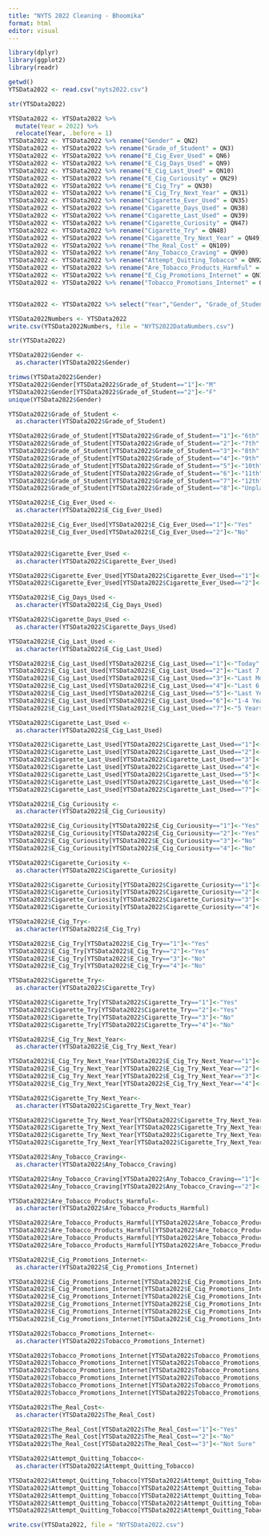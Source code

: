 ```yaml
---
title: "NYTS 2022 Cleaning - Bhoomika"
format: html
editor: visual
---
```


```r
library(dplyr)
library(ggplot2)
library(readr)
```

```r
getwd()
YTSData2022 <- read.csv("nyts2022.csv")
```

```r
str(YTSData2022) 
```

```r
YTSData2022 <- YTSData2022 %>%
  mutate(Year = 2022) %>%
  relocate(Year, .before = 1)
YTSData2022 <- YTSData2022 %>% rename("Gender" = QN2)
YTSData2022 <- YTSData2022 %>% rename("Grade_of_Student" = QN3)
YTSData2022 <- YTSData2022 %>% rename("E_Cig_Ever_Used" = QN6)
YTSData2022 <- YTSData2022 %>% rename("E_Cig_Days_Used" = QN9)
YTSData2022 <- YTSData2022 %>% rename("E_Cig_Last_Used" = QN10)
YTSData2022 <- YTSData2022 %>% rename("E_Cig_Curiousity" = QN29)
YTSData2022 <- YTSData2022 %>% rename("E_Cig_Try" = QN30)
YTSData2022 <- YTSData2022 %>% rename("E_Cig_Try_Next_Year" = QN31)
YTSData2022 <- YTSData2022 %>% rename("Cigarette_Ever_Used" = QN35)
YTSData2022 <- YTSData2022 %>% rename("Cigarette_Days_Used" = QN38)
YTSData2022 <- YTSData2022 %>% rename("Cigarette_Last_Used" = QN39)
YTSData2022 <- YTSData2022 %>% rename("Cigarette_Curiosity" = QN47)
YTSData2022 <- YTSData2022 %>% rename("Cigarette_Try" = QN48)
YTSData2022 <- YTSData2022 %>% rename("Cigarette_Try_Next_Year" = QN49)
YTSData2022 <- YTSData2022 %>% rename("The_Real_Cost" = QN109)
YTSData2022 <- YTSData2022 %>% rename("Any_Tobacco_Craving" = QN90)
YTSData2022 <- YTSData2022 %>% rename("Attempt_Quitting_Tobacco" = QN92)
YTSData2022 <- YTSData2022 %>% rename("Are_Tobacco_Products_Harmful" = QN122)
YTSData2022 <- YTSData2022 %>% rename("E_Cig_Promotions_Internet" = QN128)
YTSData2022 <- YTSData2022 %>% rename("Tobacco_Promotions_Internet" = QN139)


YTSData2022 <- YTSData2022 %>% select("Year","Gender", "Grade_of_Student", "E_Cig_Ever_Used", "E_Cig_Days_Used", "E_Cig_Last_Used", "E_Cig_Curiousity", "E_Cig_Try", "E_Cig_Try_Next_Year", "Cigarette_Ever_Used", "Cigarette_Days_Used", "Cigarette_Curiosity", "Cigarette_Try", "Cigarette_Try_Next_Year", "The_Real_Cost", "Any_Tobacco_Craving", "Attempt_Quitting_Tobacco", "Are_Tobacco_Products_Harmful", "E_Cig_Promotions_Internet", "Tobacco_Promotions_Internet")
```

```r
YTSData2022Numbers <- YTSData2022
write.csv(YTSData2022Numbers, file = "NYTS2022DataNumbers.csv")
```

```r
str(YTSData2022) 
```

```r


YTSData2022$Gender <- 
  as.character(YTSData2022$Gender)

trimws(YTSData2022$Gender)
YTSData2022$Gender[YTSData2022$Grade_of_Student=="1"]<-"M"
YTSData2022$Gender[YTSData2022$Grade_of_Student=="2"]<-"F"
unique(YTSData2022$Gender)
```

```r
YTSData2022$Grade_of_Student <- 
  as.character(YTSData2022$Grade_of_Student)

YTSData2022$Grade_of_Student[YTSData2022$Grade_of_Student=="1"]<-"6th"
YTSData2022$Grade_of_Student[YTSData2022$Grade_of_Student=="2"]<-"7th"
YTSData2022$Grade_of_Student[YTSData2022$Grade_of_Student=="3"]<-"8th"
YTSData2022$Grade_of_Student[YTSData2022$Grade_of_Student=="4"]<-"9th"
YTSData2022$Grade_of_Student[YTSData2022$Grade_of_Student=="5"]<-"10th"
YTSData2022$Grade_of_Student[YTSData2022$Grade_of_Student=="6"]<-"11th"
YTSData2022$Grade_of_Student[YTSData2022$Grade_of_Student=="7"]<-"12th"
YTSData2022$Grade_of_Student[YTSData2022$Grade_of_Student=="8"]<-"Unplaced"
```

```r

YTSData2022$E_Cig_Ever_Used <- 
  as.character(YTSData2022$E_Cig_Ever_Used)

YTSData2022$E_Cig_Ever_Used[YTSData2022$E_Cig_Ever_Used=="1"]<-"Yes"
YTSData2022$E_Cig_Ever_Used[YTSData2022$E_Cig_Ever_Used=="2"]<-"No"


YTSData2022$Cigarette_Ever_Used <- 
  as.character(YTSData2022$Cigarette_Ever_Used)

YTSData2022$Cigarette_Ever_Used[YTSData2022$Cigarette_Ever_Used=="1"]<-"Yes"
YTSData2022$Cigarette_Ever_Used[YTSData2022$Cigarette_Ever_Used=="2"]<-"No"
```

```r

YTSData2022$E_Cig_Days_Used <- 
  as.character(YTSData2022$E_Cig_Days_Used)

```

```r

YTSData2022$Cigarette_Days_Used <- 
  as.character(YTSData2022$Cigarette_Days_Used)

```

```r
YTSData2022$E_Cig_Last_Used <- 
  as.character(YTSData2022$E_Cig_Last_Used)

YTSData2022$E_Cig_Last_Used[YTSData2022$E_Cig_Last_Used=="1"]<-"Today"
YTSData2022$E_Cig_Last_Used[YTSData2022$E_Cig_Last_Used=="2"]<-"Last 7 Days"
YTSData2022$E_Cig_Last_Used[YTSData2022$E_Cig_Last_Used=="3"]<-"Last Month"
YTSData2022$E_Cig_Last_Used[YTSData2022$E_Cig_Last_Used=="4"]<-"Last 6 Months"
YTSData2022$E_Cig_Last_Used[YTSData2022$E_Cig_Last_Used=="5"]<-"Last Year"
YTSData2022$E_Cig_Last_Used[YTSData2022$E_Cig_Last_Used=="6"]<-"1-4 Years Ago"
YTSData2022$E_Cig_Last_Used[YTSData2022$E_Cig_Last_Used=="7"]<-"5 Years Ago"

YTSData2022$Cigarette_Last_Used <- 
  as.character(YTSData2022$E_Cig_Last_Used)

YTSData2022$Cigarette_Last_Used[YTSData2022$Cigarette_Last_Used=="1"]<-"Today"
YTSData2022$Cigarette_Last_Used[YTSData2022$Cigarette_Last_Used=="2"]<-"Last 7 Days"
YTSData2022$Cigarette_Last_Used[YTSData2022$Cigarette_Last_Used=="3"]<-"Last Month"
YTSData2022$Cigarette_Last_Used[YTSData2022$Cigarette_Last_Used=="4"]<-"Last 6 Months"
YTSData2022$Cigarette_Last_Used[YTSData2022$Cigarette_Last_Used=="5"]<-"Last Year"
YTSData2022$Cigarette_Last_Used[YTSData2022$Cigarette_Last_Used=="6"]<-"1-4 Years Ago"
YTSData2022$Cigarette_Last_Used[YTSData2022$Cigarette_Last_Used=="7"]<-"5 Years Ago"
```

```r
YTSData2022$E_Cig_Curiousity <- 
  as.character(YTSData2022$E_Cig_Curiousity)

YTSData2022$E_Cig_Curiousity[YTSData2022$E_Cig_Curiousity=="1"]<-"Yes"
YTSData2022$E_Cig_Curiousity[YTSData2022$E_Cig_Curiousity=="2"]<-"Yes"
YTSData2022$E_Cig_Curiousity[YTSData2022$E_Cig_Curiousity=="3"]<-"No"
YTSData2022$E_Cig_Curiousity[YTSData2022$E_Cig_Curiousity=="4"]<-"No"
```

```r
YTSData2022$Cigarette_Curiosity <- 
  as.character(YTSData2022$Cigarette_Curiosity)

YTSData2022$Cigarette_Curiosity[YTSData2022$Cigarette_Curiosity=="1"]<-"Yes"
YTSData2022$Cigarette_Curiosity[YTSData2022$Cigarette_Curiosity=="2"]<-"Yes"
YTSData2022$Cigarette_Curiosity[YTSData2022$Cigarette_Curiosity=="3"]<-"No"
YTSData2022$Cigarette_Curiosity[YTSData2022$Cigarette_Curiosity=="4"]<-"No"
```

```r
YTSData2022$E_Cig_Try<- 
  as.character(YTSData2022$E_Cig_Try)

YTSData2022$E_Cig_Try[YTSData2022$E_Cig_Try=="1"]<-"Yes"
YTSData2022$E_Cig_Try[YTSData2022$E_Cig_Try=="2"]<-"Yes"
YTSData2022$E_Cig_Try[YTSData2022$E_Cig_Try=="3"]<-"No"
YTSData2022$E_Cig_Try[YTSData2022$E_Cig_Try=="4"]<-"No"
```

```r
YTSData2022$Cigarette_Try<- 
  as.character(YTSData2022$Cigarette_Try)

YTSData2022$Cigarette_Try[YTSData2022$Cigarette_Try=="1"]<-"Yes"
YTSData2022$Cigarette_Try[YTSData2022$Cigarette_Try=="2"]<-"Yes"
YTSData2022$Cigarette_Try[YTSData2022$Cigarette_Try=="3"]<-"No"
YTSData2022$Cigarette_Try[YTSData2022$Cigarette_Try=="4"]<-"No"
```

```r
YTSData2022$E_Cig_Try_Next_Year<- 
  as.character(YTSData2022$E_Cig_Try_Next_Year)

YTSData2022$E_Cig_Try_Next_Year[YTSData2022$E_Cig_Try_Next_Year=="1"]<-"Yes"
YTSData2022$E_Cig_Try_Next_Year[YTSData2022$E_Cig_Try_Next_Year=="2"]<-"Yes"
YTSData2022$E_Cig_Try_Next_Year[YTSData2022$E_Cig_Try_Next_Year=="3"]<-"No"
YTSData2022$E_Cig_Try_Next_Year[YTSData2022$E_Cig_Try_Next_Year=="4"]<-"No"
```

```r
YTSData2022$Cigarette_Try_Next_Year<- 
  as.character(YTSData2022$Cigarette_Try_Next_Year)

YTSData2022$Cigarette_Try_Next_Year[YTSData2022$Cigarette_Try_Next_Year=="1"]<-"Yes"
YTSData2022$Cigarette_Try_Next_Year[YTSData2022$Cigarette_Try_Next_Year=="2"]<-"Yes"
YTSData2022$Cigarette_Try_Next_Year[YTSData2022$Cigarette_Try_Next_Year=="3"]<-"No"
YTSData2022$Cigarette_Try_Next_Year[YTSData2022$Cigarette_Try_Next_Year=="4"]<-"No"
```

```r
YTSData2022$Any_Tobacco_Craving<- 
  as.character(YTSData2022$Any_Tobacco_Craving)

YTSData2022$Any_Tobacco_Craving[YTSData2022$Any_Tobacco_Craving=="1"]<-"Yes"
YTSData2022$Any_Tobacco_Craving[YTSData2022$Any_Tobacco_Craving=="2"]<-"No"
```

```r
YTSData2022$Are_Tobacco_Products_Harmful<- 
  as.character(YTSData2022$Are_Tobacco_Products_Harmful)

YTSData2022$Are_Tobacco_Products_Harmful[YTSData2022$Are_Tobacco_Products_Harmful=="1"]<-"Strongly Agree"
YTSData2022$Are_Tobacco_Products_Harmful[YTSData2022$Are_Tobacco_Products_Harmful=="2"]<-"Agree"
YTSData2022$Are_Tobacco_Products_Harmful[YTSData2022$Are_Tobacco_Products_Harmful=="3"]<-"Disagree"
YTSData2022$Are_Tobacco_Products_Harmful[YTSData2022$Are_Tobacco_Products_Harmful=="4"]<-"Strongly Disagree"
```

```r
YTSData2022$E_Cig_Promotions_Internet<- 
  as.character(YTSData2022$E_Cig_Promotions_Internet)

YTSData2022$E_Cig_Promotions_Internet[YTSData2022$E_Cig_Promotions_Internet=="1"]<-"I do not use the internet"
YTSData2022$E_Cig_Promotions_Internet[YTSData2022$E_Cig_Promotions_Internet=="2"]<-"Never"
YTSData2022$E_Cig_Promotions_Internet[YTSData2022$E_Cig_Promotions_Internet=="3"]<-"Rarely"
YTSData2022$E_Cig_Promotions_Internet[YTSData2022$E_Cig_Promotions_Internet=="4"]<-"Sometimes"
YTSData2022$E_Cig_Promotions_Internet[YTSData2022$E_Cig_Promotions_Internet=="5"]<-"Most of the time"
YTSData2022$E_Cig_Promotions_Internet[YTSData2022$E_Cig_Promotions_Internet=="6"]<-"Always"
```

```r
YTSData2022$Tobacco_Promotions_Internet<- 
  as.character(YTSData2022$Tobacco_Promotions_Internet)

YTSData2022$Tobacco_Promotions_Internet[YTSData2022$Tobacco_Promotions_Internet=="1"]<-"I do not use the internet"
YTSData2022$Tobacco_Promotions_Internet[YTSData2022$Tobacco_Promotions_Internet=="2"]<-"Never"
YTSData2022$Tobacco_Promotions_Internet[YTSData2022$Tobacco_Promotions_Internet=="3"]<-"Rarely"
YTSData2022$Tobacco_Promotions_Internet[YTSData2022$Tobacco_Promotions_Internet=="4"]<-"Sometimes"
YTSData2022$Tobacco_Promotions_Internet[YTSData2022$Tobacco_Promotions_Internet=="5"]<-"Most of the time"
YTSData2022$Tobacco_Promotions_Internet[YTSData2022$Tobacco_Promotions_Internet=="6"]<-"Always"
```

```r
YTSData2022$The_Real_Cost<- 
  as.character(YTSData2022$The_Real_Cost)

YTSData2022$The_Real_Cost[YTSData2022$The_Real_Cost=="1"]<-"Yes"
YTSData2022$The_Real_Cost[YTSData2022$The_Real_Cost=="2"]<-"No"
YTSData2022$The_Real_Cost[YTSData2022$The_Real_Cost=="3"]<-"Not Sure"
```

```r
YTSData2022$Attempt_Quitting_Tobacco<- 
  as.character(YTSData2022$Attempt_Quitting_Tobacco)

YTSData2022$Attempt_Quitting_Tobacco[YTSData2022$Attempt_Quitting_Tobacco=="1"]<-"Yes"
YTSData2022$Attempt_Quitting_Tobacco[YTSData2022$Attempt_Quitting_Tobacco=="2"]<-"Yes"
YTSData2022$Attempt_Quitting_Tobacco[YTSData2022$Attempt_Quitting_Tobacco=="3"]<-"Yes"
YTSData2022$Attempt_Quitting_Tobacco[YTSData2022$Attempt_Quitting_Tobacco=="4"]<-"Yes"
YTSData2022$Attempt_Quitting_Tobacco[YTSData2022$Attempt_Quitting_Tobacco=="5"]<-"No"
```

```r
write.csv(YTSData2022, file = "NYTSData2022.csv")
```
